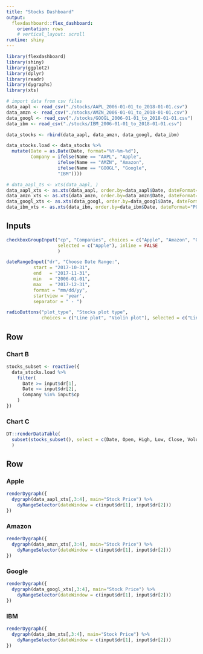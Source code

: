 ```yaml
---
title: "Stocks Dashboard"
output: 
  flexdashboard::flex_dashboard:
    orientation: rows
    # vertical_layout: scroll
runtime: shiny
---
```


```r
library(flexdashboard)
library(shiny)
library(ggplot2)
library(dplyr)
library(readr)
library(dygraphs)
library(xts)

# import data from csv files
data_aapl <- read_csv("./stocks/AAPL_2006-01-01_to_2018-01-01.csv")
data_amzn <- read_csv("./stocks/AMZN_2006-01-01_to_2018-01-01.csv")
data_googl <- read_csv("./stocks/GOOGL_2006-01-01_to_2018-01-01.csv")
data_ibm <- read_csv("./stocks/IBM_2006-01-01_to_2018-01-01.csv")

data_stocks <- rbind(data_aapl, data_amzn, data_googl, data_ibm)

data_stocks.load <- data_stocks %>%
  mutate(Date = as.Date(Date, format="%Y-%m-%d"),
         Company = ifelse(Name == "AAPL", "Apple",
                   ifelse(Name == "AMZN", "Amazon",
                   ifelse(Name == "GOOGL", "Google",
                   "IBM"))))

# data_aapl_ts <- xts(data_aapl, )
data_aapl_xts <- as.xts(data_aapl, order.by=data_aapl$Date, dateFormat="POSIXct")
data_amzn_xts <- as.xts(data_amzn, order.by=data_amzn$Date, dateFormat="POSIXct")
data_googl_xts <- as.xts(data_googl, order.by=data_googl$Date, dateFormat="POSIXct")
data_ibm_xts <- as.xts(data_ibm, order.by=data_ibm$Date, dateFormat="POSIXct")

```

Inputs {.sidebar}
-----------------------------------------------------------------------

```r
checkboxGroupInput("cp", "Companies", choices = c("Apple", "Amazon", "Google", "IBM"),
                   selected = c("Apple"), inline = FALSE
                   )

dateRangeInput("dr", "Choose Date Range:",
          start = "2017-10-31",
          end   = "2017-11-31",
          min   = "2006-01-01",
          max   = "2017-12-31",
          format = "mm/dd/yy",
          startview = 'year',
          separator = " - ")

radioButtons("plot_type", "Stocks plot type", 
             choices = c("Line plot", "Violin plot"), selected = c("Line plot"))
```

Row 
-------------------------------------

### Chart B

```r
stocks_subset <- reactive({
  data_stocks.load %>%
    filter(
      Date >= input$dr[1],
      Date <= input$dr[2],
      Company %in% input$cp
    )
})

```

### Chart C

```r
DT::renderDataTable(
  subset(stocks_subset(), select = c(Date, Open, High, Low, Close, Volume))
  )
```

Row {.tabset .tabset-fade}
-------------------------------------

### Apple

```r
renderDygraph({
  dygraph(data_aapl_xts[,3:4], main="Stock Price") %>%
    dyRangeSelector(dateWindow = c(input$dr[1], input$dr[2]))
})
```

### Amazon

```r
renderDygraph({
  dygraph(data_amzn_xts[,3:4], main="Stock Price") %>%
    dyRangeSelector(dateWindow = c(input$dr[1], input$dr[2]))
})
```

### Google

```r
renderDygraph({
  dygraph(data_googl_xts[,3:4], main="Stock Price") %>%
    dyRangeSelector(dateWindow = c(input$dr[1], input$dr[2]))
})
```

### IBM

```r
renderDygraph({
  dygraph(data_ibm_xts[,3:4], main="Stock Price") %>%
    dyRangeSelector(dateWindow = c(input$dr[1], input$dr[2]))
})
```
